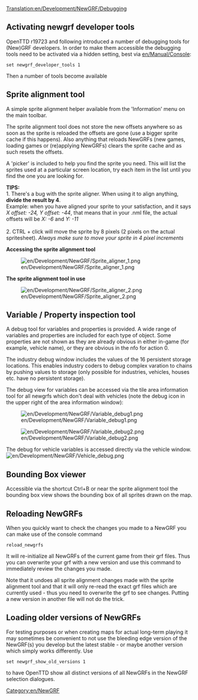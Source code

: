[[Translation:en/Development/NewGRF/Debugging]]
{{en/Manual/Navigation}}

{{en/Feature|1.1}}

== Activating newgrf developer tools ==
OpenTTD r19723 and following introduced a number of debugging tools for (New)GRF developers. In order to make them accessible the debugging tools need to be activated via a hidden setting, best via [[en/Manual/Console]]:
<pre>
set newgrf_developer_tools 1
</pre>

Then a number of tools become available

== Sprite alignment tool ==
A simple sprite alignment helper available from the 'Information' menu on the main toolbar.

The sprite alignment tool does not store the new offsets anywhere so as soon as the sprite is reloaded the offsets are gone (use a bigger sprite cache if this happens). Also anything that reloads NewGRFs (new games, loading games or (re)applying NewGRFs) clears the sprite cache and as such resets the offsets.

A 'picker' is included to help you find the sprite you need.  This will list the sprites used at a particular screen location, try each item in the list until you find the one you are looking for.

'''TIPS:'''<br/>
1. There's a bug with the sprite aligner. When using it to align anything, '''divide the result by 4'''. <br/>Example: when you have aligned your sprite to your satisfaction, and it says ''X offset: -24, Y offset: -44'', that means that in your .nml file, the actual offsets will be ''X: -6'' and ''Y: -11''<br/><br/>
2. CTRL + click will move the sprite by 8 pixels (2 pixels on the actual spritesheet). ''Always make sure to move your sprite in 4 pixel increments''

'''Accessing the sprite alignment tool'''

[[File:en/Development/NewGRF/Sprite aligner 1.png]]


'''The sprite alignment tool in use'''

[[File:en/Development/NewGRF/Sprite aligner 2.png]]

== Variable / Property inspection tool ==
A debug tool for variables and properties is provided.  A wide range of variables and properties are included for each type of object.  Some properties are not shown as they are already obvious in either in-game (for example, vehicle name), or they are obvious in the nfo for action 0.  

The industry debug window includes the values of the 16 persistent storage locations.  This enables industry coders to debug complex varation to chains by pushing values to storage (only possible for industries, vehicles, houses etc. have no persistent storage).

The debug view for variables can be accessed via the tile area information tool for all newgrfs which don't deal with vehicles (note the debug icon in the upper right of the area information window):

[[File:en/Development/NewGRF/Variable debug1.png]]

[[File:en/Development/NewGRF/Variable debug2.png]]


The debug for vehicle variables is accessed directly via the vehicle window.
[[File:en/Development/NewGRF/Vehicle debug.png]]

== Bounding Box viewer ==
Accessible via the shortcut Ctrl+B or near the sprite alignment tool the bounding box view shows the bounding box of all sprites drawn on the map.

== Reloading NewGRFs ==
When you quickly want to check the changes you made to a NewGRF you can make use of the console command 
<pre>
reload_newgrfs
</pre>
It will re-initialize all NewGRFs of the current game from their grf files. Thus you can overwrite your grf with a new version and use this command to immediately review the changes you made.

Note that it undoes all sprite alignment changes made with the sprite alignment tool and that it will only re-read the exact grf files which are currently used - thus you need to overwrite the grf to see changes. Putting a new version in another file will not do the trick.

== Loading older versions of NewGRFs ==
For testing purposes or when creating maps for actual long-term playing it may sometimes be convenient to not use the bleeding edge version of the NewGRF(s) you develop but the latest stable - or maybe another version which simply works differently. Use
<pre>
set newgrf_show_old_versions 1
</pre>
to have OpenTTD show all distinct versions of all NewGRFs in the NewGRF selection dialogues.


[[Category:en/NewGRF]]
